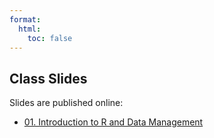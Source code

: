 ```yaml
---
format: 
  html:
    toc: false
---
```


## Class Slides

Slides are published online:

<ul>
<li><a href = "https://rpubs.com/bruigtp/1286240"> 01. Introduction to R and Data Management</a></li>
</ul>